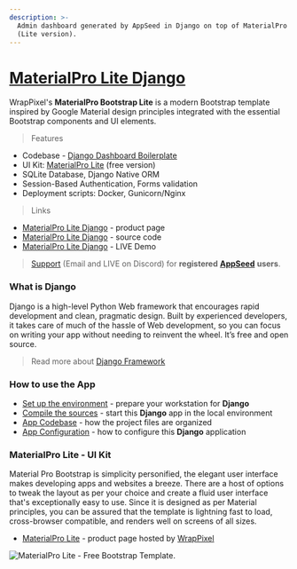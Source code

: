 ```yaml
---
description: >-
  Admin dashboard generated by AppSeed in Django on top of MaterialPro design
  (Lite version).
---
```


# [MaterialPro Lite Django](https://appseed.us/product/material-wpx/django/)

WrapPixel's **MaterialPro Bootstrap Lite** is a modern Bootstrap template inspired by Google Material design principles integrated with the essential Bootstrap components and UI elements. &#x20;

> Features

- Codebase - [Django Dashboard Boilerplate](../../boilerplate-code/django-dashboard.md)
- UI Kit: [MaterialPro Lite](../../content/bootstrap-template/materialpro-lite.md) (free version)&#x20;
- SQLite Database, Django Native ORM
- Session-Based Authentication, Forms validation
- Deployment scripts: Docker, Gunicorn/Nginx&#x20;

> Links

- [MaterialPro Lite Django](https://appseed.us/product/material-wpx/django/) - product page
- [MaterialPro Lite Django](https://github.com/app-generator/django-dashboard-material-lite) - source code&#x20;
- [MaterialPro Lite Django](https://django-dashboard-material-lite.appseed.us/) - LIVE Demo&#x20;

> [Support](https://appseed.us/support) (Email and LIVE on Discord) for **registered** [**AppSeed**](https://appseed.us/) **users**.

### What is Django

Django is a high-level Python Web framework that encourages rapid development and clean, pragmatic design. Built by experienced developers, it takes care of much of the hassle of Web development, so you can focus on writing your app without needing to reinvent the wheel. It’s free and open source.

> Read more about [Django Framework](../../content/what-is/django.md)

### How to use the App

- [Set up the environment](../../boilerplate-code/django-dashboard.md#environment-1) - prepare your workstation for **Django**
- [Compile the sources](../../boilerplate-code/django-dashboard.md#build-the-app-1) - start this **Django** app in the local environment
- [App Codebase](../../boilerplate-code/django-dashboard.md#app-codebase) - how the project files are organized
- [App Configuration](../../boilerplate-code/django-dashboard.md#app-configuration) - how to configure this **Django** application

### **MaterialPro Lite** - UI Kit

Material Pro Bootstrap is simplicity personified, the elegant user interface makes developing apps and websites a breeze. There are a host of options to tweak the layout as per your choice and create a fluid user interface that's exceptionally easy to use. Since it is designed as per Material principles, you can be assured that the template is lightning fast to load, cross-browser compatible, and renders well on screens of all sizes.&#x20;

- [MaterialPro Lite](https://bit.ly/2ZJuiMR) - product page hosted by [WrapPixel](../../content/partners/wrappixel.md)

![MaterialPro Lite - Free Bootstrap Template.](../../../static/assets/docs-materialpro-lite-screen.jpg)
